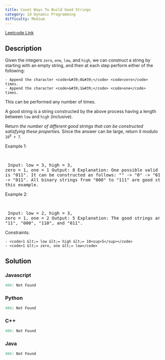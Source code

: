 ```yaml
---
title: Count Ways To Build Good Strings
category: 1d Dynamic Programming
difficulty: Medium
---
```


<Callout>

[Leetcode Link](https://leetcode.com/problems/count-ways-to-build-good-strings)

</Callout>

## Description
Given the integers <code>zero</code>, <code>one</code>, <code>low</code>, and <code>high</code>, we can construct a string by starting with an empty string, and then at each step perform either of the following:


	- Append the character <code>&#39;0&#39;</code> <code>zero</code> times.
	- Append the character <code>&#39;1&#39;</code> <code>one</code> times.


This can be performed any number of times.

A good string is a string constructed by the above process having a length between <code>low</code> and <code>high</code> (inclusive).

Return *the number of different good strings that can be constructed satisfying these properties.* Since the answer can be large, return it modulo <code>10<sup>9</sup> + 7</code>.

 
Example 1:

<br /><pre className="overflow-x-auto">
Input: low = 3, high = 3, zero = 1, one = 1
Output: 8
Explanation: 
One possible valid good string is &quot;011&quot;. 
It can be constructed as follows: &quot;&quot; -&gt; &quot;0&quot; -&gt; &quot;01&quot; -&gt; &quot;011&quot;. 
All binary strings from &quot;000&quot; to &quot;111&quot; are good strings in this example.
</pre>

Example 2:

<br /><pre className="overflow-x-auto">
Input: low = 2, high = 3, zero = 1, one = 2
Output: 5
Explanation: The good strings are &quot;00&quot;, &quot;11&quot;, &quot;000&quot;, &quot;110&quot;, and &quot;011&quot;.
</pre>

 
Constraints:


	- <code>1 &lt;= low &lt;= high &lt;= 10<sup>5</sup></code>
	- <code>1 &lt;= zero, one &lt;= low</code>



## Solution

### Javascript
```javascript
404: Not Found
```
### Python
```python
404: Not Found
```
### C++
```cpp
404: Not Found
```
### Java
```java
404: Not Found
```


